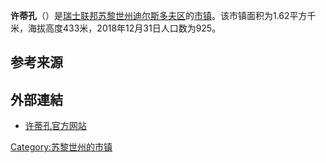{{Infobox settlement
| name = 许蒂孔
| native_name = {{lang|de|Hüttikon}}
| settlement_type = [[市镇_(瑞士)|瑞士市镇]]
| image_skyline = Otelfingen - Hüttikon - Lägern Burghorn 20100524 17-23-56.JPG
| image_caption = 许蒂孔风光
| image_seal = Huettikon-blazon.svg
| image_map = Karte Gemeinde Hüttikon 2007.png
| map_caption = 许蒂孔在迪尔斯多夫区的位置
| pushpin_map = Switzerland
| pushpin_relief = Switzerland relief location map.jpg
| pushpin_label_position = bottom
| pushpin_map_caption = 许蒂孔在瑞士的位置
| subdivision_type = 国家
| subdivision_name = {{CHE}}
| subdivision_type1 = [[瑞士行政区划|州]]
| subdivision_name1 = [[File:Flag_of_Canton_of_Zürich.svg|16px]] [[苏黎世州|苏黎世州]]
| subdivision_type2 = [[区_(瑞士)|区]]
| subdivision_name2 = [[迪尔斯多夫区|迪尔斯多夫区]]
| elevation_m = 433
| area_total_km2 = 1.62
| population_as_of = 2018年12月31日
| population_footnotes = <ref>{{cite web|url=https://www.bfs.admin.ch/bfs/de/home/statistiken/bevoelkerung.assetdetail.7966022.html|title=Ständige Wohnbevölkerung nach Staatsangehörigkeitskategorie, Geschlecht und Gemeinde, Provisorische Jahresergebnisse, 2018|trans_title=瑞士联邦2018年按国籍、性别和市镇划分的常住人口统计表|date=2019-04-09|publisher=[[瑞士联邦统计署|瑞士联邦统计署]]|language=de|access-date=2019-11-17|archive-date=2019-04-11|archive-url=https://web.archive.org/web/20190411063248/https://www.bfs.admin.ch/bfs/de/home/statistiken/bevoelkerung.assetdetail.7966022.html|dead-url=no}}</ref>
| population_total = 925
| population_density_km2 = auto
| timezone = [[欧洲中部时间|CET]]
| utc_offset = +1
| timezone_DST = [[欧洲中部夏令时间|CEST]]
| utc_offset_DST = +2
| coordinates = {{coord|47|26|46|N|8|23|14|E|region:|display=inline,title}}
| postal_code_type = [[瑞士邮政编码系统|邮政编码]]
| postal_code = 8115
| blank_name = [[瑞士市镇官方编号|官方编号]]
| blank_info = 0087
| website = {{url|www.huettikon.ch}}
}}

'''许蒂孔'''（{{lang-de|Hüttikon}}）是[[瑞士联邦|瑞士联邦]][[苏黎世州|苏黎世州]][[迪尔斯多夫区|迪尔斯多夫区]]的[[市镇_(瑞士)|市镇]]。该市镇面积为1.62平方千米，海拔高度433米，2018年12月31日人口数为925。

== 参考来源 ==
{{reflist}}

== 外部連結 ==
* [http://www.huettikon.ch 许蒂孔官方网站] {{Wayback|url=http://www.huettikon.ch/ |date=20060903150938 }} {{de icon}}

{{Switzerland-geo-stub}}
{{DEFAULTSORT:Hüttikon}}
[[Category:苏黎世州的市镇|Category:苏黎世州的市镇]]